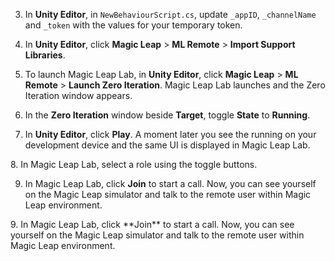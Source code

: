 <PlatformWrapper platform="unity">

3. In **Unity Editor**, in `NewBehaviourScript.cs`, update `_appID`, `_channelName` and `_token` with the values for your temporary token.

4. In **Unity Editor**, click **Magic Leap** > **ML Remote** > **Import Support Libraries**.

5. To launch Magic Leap Lab, in **Unity Editor**, click **Magic Leap** > **ML Remote** > **Launch Zero Iteration**. Magic Leap Lab launches and the Zero Iteration window appears.

6. In the **Zero Iteration** window beside **Target**, toggle **State** to **Running**.

7. In **Unity Editor**, click **Play**. A moment later you see the <Vpl k="CLIENT" /> running on your development device and the same UI is displayed in Magic Leap Lab.

<ProductWrapper product="interactive-live-streaming">
8. In Magic Leap Lab, select a role using the toggle buttons.

9. In Magic Leap Lab, click **Join** to start a call. Now, you can see yourself on the Magic Leap simulator and talk to the remote user within Magic Leap environment.
</ProductWrapper>

<ProductWrapper product="video-calling">
9. In Magic Leap Lab, click **Join** to start a call. Now, you can see yourself on the Magic Leap simulator and talk to the remote user within Magic Leap environment.
</ProductWrapper>

</PlatformWrapper>